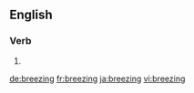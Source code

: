 
==English==

===Verb===
{{head|en}}

# {{present participle of|breeze}}

[[de:breezing]]
[[fr:breezing]]
[[ja:breezing]]
[[vi:breezing]]